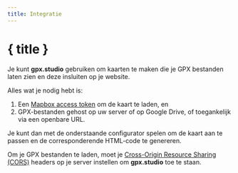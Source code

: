 ```yaml
---
title: Integratie
---
```


<script>
</script>

# { title }

Je kunt **gpx.studio** gebruiken om kaarten te maken die je GPX bestanden laten zien en deze insluiten op je website.

Alles wat je nodig hebt is:

1. Een <a href="https://account.mapbox.com/auth/signup" target="_blank">Mapbox access token</a> om de kaart te laden, en
2. GPX-bestanden gehost op uw server of op Google Drive, of toegankelijk via een openbare URL.

Je kunt dan met de onderstaande configurator spelen om de kaart aan te passen en de corresponderende HTML-code te genereren.

<DocsNote type="warning">

Om je GPX bestanden te laden, moet je <a href="https://developer.mozilla.org/en-US/docs/Web/HTTP/CORS" target="_blank">Cross-Origin Resource Sharing (CORS)</a> headers op je server instellen om <b>gpx.studio</b> toe te staan.

</DocsNote>

<EmbeddingPlayground />
